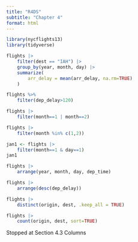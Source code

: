 ```yaml
---
title: "R4DS"
subtitle: "Chapter 4"
format: html
---
```


```r
library(nycflights13)
library(tidyverse)
```

```r
flights |>
    filter(dest == "IAH") |>
    group_by(year, month, day) |>
    summarize(
        arr_delay = mean(arr_delay, na.rm=TRUE)
    )
```

```r
flights %>%
    filter(dep_delay>120)
```

```r
flights |>
    filter(month==1 | month==2)
```

```r
flights |>
    filter(month %in% c(1,2))
```

```r
jan1 <- flights |>
    filter(month==1 & day==1)
jan1
```

```r
flights |>
    arrange(year, month, day, dep_time)
```

```r
flights |>
    arrange(desc(dep_delay))
```

```r
flights |>
    distinct(origin, dest, .keep_all = TRUE)
```

```r
flights |>
    count(origin, dest, sort=TRUE)
```

Stopped at Section 4.3 Columns
